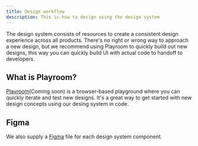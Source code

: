 ```yaml
---
title: Design workflow
description: This is how to design using the design system
---
```


The design system consists of resources to create a consistent design experience across all products. There's no right or wrong way to approach a new design, but we recommend using Playroom to quickly build out new designs, this way you can quickly build UI with actual code to handoff to developers.

## What is Playroom?

[Playroom](https://design-system-starter.vercel.app)(Coming soon) is a browser-based playground where you can quickly iterate and test new designs. It's a great way to get started with new design concepts using our desing system in code.

## Figma

We also supply a [Figma](https://www.figma.com) file for each design system component.
